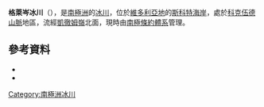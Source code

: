 {{coord|76|32|S|162|18|E|source:GNIS|display=title}}

'''格萊岑冰川'''（{{lang-en|Glezen Glacier}}），是[[南極洲|南極洲]]的[[冰川|冰川]]，位於[[維多利亞地|維多利亞地]]的[[斯科特海岸|斯科特海岸]]，處於[[科克伍德山脈|科克伍德山脈]]地區，流經[[凱徹姆嶺|凱徹姆嶺]]北面，現時由[[南極條約體系|南極條約體系]]管理。

==參考資料==
*{{cite gnis | type = antarid | id = 17694| name = Glezen Glacier | accessdate = 2012-04-26}}
*{{usgs-gazetteer|id=17694}}

{{DEFAULTSORT:Glezen Glacier}}
[[Category:南極洲冰川|Category:南極洲冰川]]


{{ScottCoast-geo-stub}}